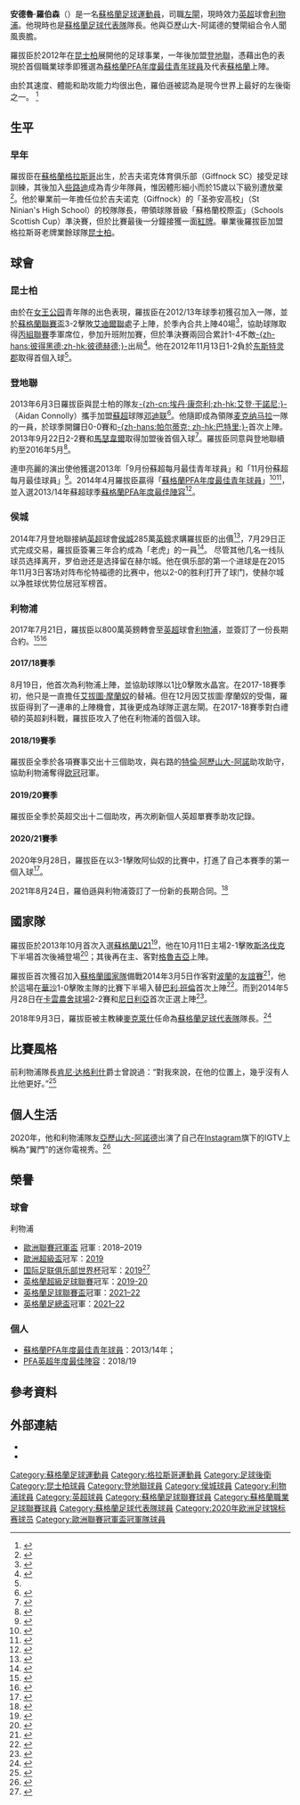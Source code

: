 {{noteTA|G1=Football|G2=FAcup|G3=EPL|G4=蘇超|G5=liverpoolfc
|T=zh-hans:安德鲁·罗伯逊;zh-hk:安祖·羅拔臣;zh-tw:安德魯·羅伯森;
|1=zh-hans:罗伯逊;zh-hk:羅拔臣;zh-tw:羅伯森;
|2=zh-hans:安德鲁;zh-hk:安祖;zh-tw:安德魯;
|3=zh-hans:麦克纳马拉; zh-hk:麥拿馬拉;
|4=zh-hans:特伦特·亚历山大-阿诺德;zh-hk:特倫·阿歷山大-阿諾;zh-tw:特倫·亞歷山大-阿諾德;
|5=zh-hans:女王公园; zh-hk:昆士柏;
|6=zh-hans:麦克莱什; zh-hk:麥利殊; zh-tw:麥克萊什;
}}

{{Infobox football biography
| name                = 安德鲁·罗伯逊<br />Andrew Robertson
| image               = LFC_Parade_2019_01_Andy_Robertson.jpg
| image_size          = 200
| caption             = 2019年的安德鲁
| fullname            = Andrew Robertson 
| birth_date          = {{birth date and age|df=yes|1994|3|11}}
| birth_place         = {{SCO}}[[格拉斯哥|格拉斯哥]]
| height              = {{height|ft=5|in=10}}
| position            = [[後衛_(足球)|左閘]]
| currentclub         = [[利物浦足球俱乐部|利物浦]]
| clubnumber          = 26
| youthyears1         =           | youthclubs1 = [[凯尔特人足球俱乐部|凯尔特人]]
| youthyears2         =           | youthclubs2 = [[女王公园足球俱乐部|女王公园]]
| years1              = 2012–2013 | clubs1      = [[女王公园足球俱乐部|女王公园]]   | caps1 = 34 | goals1 = 2
| years2              = 2013–2014 | clubs2      = [[邓迪联足球俱乐部|邓迪联]] | caps2 = 36 | goals2 = 3
| years3              = 2014–2017 | clubs3      = [[赫尔城足球俱乐部|赫尔城]]       | caps3 = 99 | goals3 = 3
| years4              = 2017–     | clubs4      = [[利物浦足球俱乐部|利物浦]]       | caps4 = 161 | goals4 = 7
| nationalyears1      = 2013–2015     | nationalcaps1 = 4 | nationalgoals1 = 0
| nationalteam1       = [[蘇格蘭21歲以下足球代表隊|蘇格蘭U21]]
| nationalyears2      = 2014–     | nationalcaps2  = 56 | nationalgoals2 = 3
| nationalteam2       = [[蘇格蘭足球代表隊|蘇格蘭]]
| club-update         = 2022年5月22日
| nationalteam-update = 2022年3月29日 '''
}}

'''安德魯·羅伯森'''（{{bd|1994年|3月11日|catIdx=Robertson, Andrew}}）是一名[[蘇格蘭|蘇格蘭]][[足球|足球]][[運動員|運動員]]，司職[[後衛_(足球)#邊後衛|左閘]]，現時效力[[英超|英超]]球會[[利物浦足球俱乐部|利物浦]]。他現時也是[[蘇格蘭足球代表隊|蘇格蘭足球代表隊]]隊長。他與亞歷山大-阿諾德的雙閘組合令人聞風喪膽。 

羅拔臣於2012年在[[女王公园足球俱乐部|昆士柏]]展開他的足球事業，一年後加盟[[邓迪联足球俱乐部|登地聯]]，憑藉出色的表現於首個職業球季即獲選為[[蘇格蘭PFA年度最佳青年球員|蘇格蘭PFA年度最佳青年球員]]及代表[[蘇格蘭足球代表隊|蘇格蘭]]上陣。

由於其速度、體能和助攻能力均很出色，羅伯遜被認為是現今世界上最好的左後衛之一。
<ref>{{cite web|title=The Style of play of Robertson|url=https://en.wikipedia.org/wiki/Andrew_Robertson#Style_of_play|access-date=2020-01-02|archive-date=2021-02-21|archive-url=https://web.archive.org/web/20210221064507/https://en.wikipedia.org/wiki/Andrew_Robertson#Style_of_play|dead-url=no}}</ref>

== 生平 ==
=== 早年 ===
羅拔臣在[[蘇格蘭|蘇格蘭]][[格拉斯哥|格拉斯哥]]出生，於吉夫诺克体育俱乐部（Giffnock SC）接受足球訓練，其後加入[[凯尔特人足球俱乐部|些路迪]]成為青少年隊員，惟因體形細小而於15歲以下級別遭放棄<ref>{{cite web |language=en |url=http://www.dailyrecord.co.uk/sport/football/football-news/dundee-united-starlet-andy-roberston-2900858 |title=Dundee United starlet Andy Roberson: Celtic made a small blunder the day they let me go |website=''Daily Record'' |date=2013-12-07 |accessdate=2014-07-25 |archive-date=2020-12-28 |archive-url=https://web.archive.org/web/20201228045455/https://www.dailyrecord.co.uk/sport/football/football-news/dundee-united-starlet-andy-roberston-2900858 |dead-url=no }}</ref>。他於畢業前一年擔任位於吉夫诺克（Giffnock）的「圣弥安高校」（St Ninian's High School）的校隊隊長，帶領球隊晉級「蘇格蘭校際盃」（Schools Scottish Cup）準決賽，但於比賽最後一分鐘接獲一面[[紅牌|紅牌]]。畢業後羅拔臣加盟格拉斯哥老牌業餘球隊[[女王公园足球俱乐部|昆士柏]]。

== 球會 ==
=== 昆士柏 ===
由於在[[女王公园足球俱乐部|女王公园]]青年隊的出色表現，羅拔臣在2012/13年球季初獲召加入一隊，並於[[蘇格蘭聯賽盃|蘇格蘭聯賽盃]]3-2擊敗[[艾迪爾聯足球會|艾迪爾聯]]處子上陣，於季內合共上陣40場<ref name="Andrew Robertson">{{cite web |language=en |url=http://www.dundeeunitedfc.co.uk/index.asp?tm=124&ID=415 |title=Andrew Robertson |accessdate=2013-08-05 |date=2013-08-05 |deadurl=yes |archiveurl=https://web.archive.org/web/20130806092715/http://www.dundeeunitedfc.co.uk/index.asp?tm=124 |archivedate=2013-08-06 }}</ref>，協助球隊取得[[苏格兰足球丙级联赛|丙組聯賽]]季軍席位，參加升班附加賽，但於準決賽兩回合累計1-4不敵[[彼德赫德足球會|-{zh-hans:彼得黑德;zh-hk:彼德赫德;}-]]出局<ref>{{citenews |language=en |url=http://www.bbc.com/sport/0/football/22476076 |title=Peterhead 3-1 Queen's Park (agg 4-1) |work=''[[BBC_Sport|BBC Sport]]'' |date=2013-511 |accessdate=2014-07-30 |archive-date=2015-09-24 |archive-url=https://web.archive.org/web/20150924192615/http://www.bbc.com/sport/0/football/22476076 |dead-url=no }}</ref>。他在2012年11月13日1-2負於[[East_Stirlingshire_F.C.|东斯特灵郡]]取得首個入球<ref name="Andrew Robertson"/>。

=== 登地聯 ===
2013年6月3日羅拔臣與昆士柏的隊友[[埃丹·康奈利|-{zh-cn:埃丹·康奈利;zh-hk:艾登·干諾尼;}-]]（Aidan Connolly）攜手加盟[[蘇格蘭足球超級聯賽|蘇超]]球隊[[邓迪联足球俱乐部|邓迪联]]<ref name="Dundee United sign Robertson and Connolly">{{cite news |language=en |url=http://www.bbc.co.uk/sport/0/football/22762888 |title=Dundee Utd sign Queen's Park's Robertson and Connolly |accessdate=2013-08-05 |date=2013-06-03 |publisher=''[[BBC_Sport|BBC Sport]]'' |archive-date=2015-08-20 |archive-url=https://web.archive.org/web/20150820162836/http://www.bbc.co.uk/sport/0/football/22762888 |dead-url=no }}</ref>。他隨即成為領隊[[杰基·麦克纳马拉|麦克纳马拉]]一隊的一員，於球季開鑼日0-0賽和[[帕尔蒂克足球俱乐部|-{zh-hans:帕尔蒂克; zh-hk:巴特里;}-]]首次上陣。2013年9月22日2-2賽和[[马瑟韦尔足球俱乐部|馬瑟韋爾]]取得加盟後首個入球<ref>{{cite news |language=en |title=Dundee United 2–2 Motherwell |url=http://www.bbc.co.uk/sport/0/football/24098544 |publisher=''[[BBC_Sport|BBC Sport]]'' |date=2013-09-22 |accessdate=2013-09-23 |archive-date=2014-03-10 |archive-url=https://web.archive.org/web/20140310201620/http://www.bbc.co.uk/sport/0/football/24098544 |dead-url=no }}</ref>。羅拔臣同意與登地聯續約至2016年5月<ref>{{citenews |language=en |url=http://www.dundeeunitedfc.co.uk/index.asp?tm=2&nid=4617&cd=2013# |title=UNITED SECURE ROBERTSON EXTENSION |work=''dundeeunitedfc.co.uk'' |date=2013-10-04 |accessdate=2014-07-30 |archive-date=2013-10-22 |archive-url=https://web.archive.org/web/20131022105843/http://www.dundeeunitedfc.co.uk/index.asp?tm=2&nid=4617&cd=2013 |dead-url=no }}</ref>。 

連申亮麗的演出使他獲選2013年「9月份蘇超每月最佳青年球員」和「11月份蘇超每月最佳球員」<ref>{{cite web |language=en |title=Dundee United's Andrew Robertson wins November award |url=http://www.bbc.co.uk/sport/0/football/25256804 |publisher=''[[BBC_Sport|BBC Sport]]'' |date=2013-11-06 |accessdate=2013-12-09 |archive-date=2013-12-12 |archive-url=https://web.archive.org/web/20131212055021/http://www.bbc.co.uk/sport/0/football/25256804 |dead-url=no }}</ref>。2014年4月羅拔臣贏得「[[蘇格蘭PFA年度最佳青年球員|蘇格蘭PFA年度最佳青年球員]]」<ref>{{cite web |language=en |title=Three Celtic players make player of year shortlist |url=http://www.bbc.co.uk/sport/0/football/27052382 |publisher=''[[BBC_Sport|BBC Sport]]'' |date=2014-04-17 |accessdate=2014-04-24 |archive-date=2014-04-20 |archive-url=https://web.archive.org/web/20140420092728/http://www.bbc.co.uk/sport/0/football/27052382 |dead-url=no }}</ref><ref>{{cite web |language=en |title=Andrew Robertson: Dundee United defender wins PFA prize |url=http://www.bbc.co.uk/sport/0/football/27183894 |publisher=''[[BBC_Sport|BBC Sport]]'' |date=2014-04-27 |accessdate=2014-05-01 |archive-date=2014-05-02 |archive-url=https://web.archive.org/web/20140502055654/http://www.bbc.co.uk/sport/0/football/27183894 |dead-url=no }}</ref>，並入選2013/14年蘇超球季[[蘇格蘭PFA年度最佳陣容|蘇格蘭PFA年度最佳陣容]]<ref>{{cite news |language=en |url=http://www.bbc.co.uk/sport/0/football/27080030 |title=Celtic and Dundee United trios in SPFL Premiership team of year |date=2014-04-18 |accessdate=2014-04-24 |work=''[[BBC_Sport|BBC Sport]]'' |archive-date=2014-04-21 |archive-url=https://web.archive.org/web/20140421055154/http://www.bbc.co.uk/sport/0/football/27080030 |dead-url=no }}</ref>。

=== 侯城 ===
2014年7月登地聯接納[[英超|英超]]球會[[赫尔城足球俱乐部|侯城]]285萬[[英鎊|英鎊]]求購羅拔臣的出價<ref>{{cite web |language=en |url=http://www.bbc.co.uk/sport/0/football/28442322 |title=Andrew Robertson: Dundee United agree fee with Hull City |work=''[[BBC_Sport|BBC Sport]]'' |date=2014-07-24 |accessdate=2014-07-24 |archive-date=2015-08-20 |archive-url=https://web.archive.org/web/20150820162942/http://www.bbc.co.uk/sport/0/football/28442322 |dead-url=no }}</ref>，7月29日正式完成交易，羅拔臣簽署三年合約成為「老虎」的一員<ref>{{cite news |language=en |url=http://sport.stv.tv/football/clubs/dundee-united/284200-andrew-robertson-completes-transfer-from-dundee-united-to-hull/ |title=Andrew Robertson completes transfer from Dundee United to Hull |work=''STV Sport'' |date=2014-07-29 |accessdate=2014-07-30 |archive-url=https://web.archive.org/web/20140730093640/http://sport.stv.tv/football/clubs/dundee-united/284200-andrew-robertson-completes-transfer-from-dundee-united-to-hull/ |archive-date=2014-07-30 |dead-url=yes }}</ref>。
尽管其他几名一线队球员选择离开，罗伯逊还是选择留在赫尔城。他在俱乐部的第一个进球是在2015年11月3日客场对阵布伦特福德的比赛中，他以2-0的胜利打开了球门，使赫尔城以净胜球优势位居冠军榜首。

=== 利物浦 ===
2017年7月21日，羅拔臣以800萬英鎊轉會至[[英超|英超]]球會[[利物浦足球會|利物浦]]，並簽訂了一份長期合約。<ref>{{cite news |title=Andrew Robertson: Liverpool sign defender from Hull City for £10m |url=https://www.bbc.com/sport/football/40666486 |website=BBC Sport |date=2017-07-21 |accessdate=2021-12-10 |archive-date=2021-12-10 |archive-url=https://web.archive.org/web/20211210091544/https://www.bbc.com/sport/football/40666486 |dead-url=no }}</ref><ref>{{cite web |url=http://www.liverpoolfc.com/news/first-team/269167-liverpool-fc-complete-andy-robertson-signing |title=Liverpool FC complete Andy Robertson signing |date=2017-07-21 |publisher=Liverpool F.C. |access-date=2021-12-10 |archive-date=2021-12-10 |archive-url=https://web.archive.org/web/20211210083525/https://www.liverpoolfc.com/news/first-team/269167-liverpool-fc-complete-andy-robertson-signing |dead-url=no }}</ref>

==== 2017/18賽季 ====
8月19日，他首次為利物浦上陣，並協助球隊以1比0擊敗水晶宮。在2017-18賽季初，他只是一直擔任[[阿爾韋托·莫雷諾|艾拔圖·摩蘭奴]]的替補。但在12月因艾拔圖·摩蘭奴的受傷，羅拔臣得到了一連串的上陣機會，其後更成為球隊正選左閘。在2017-18賽季對白禮頓的英超刹科戰，羅拔臣攻入了他在利物浦的首個入球。

==== 2018/19賽季 ====
羅拔臣全季於各項賽事交出十三個助攻，與右路的[[特倫·阿歷山大-艾諾特|特倫·阿歷山大-阿諾]]助攻助守，協助利物浦奪得[[欧冠|欧冠]]冠軍。

==== 2019/20賽季 ====
羅拔臣全季於英超交出十二個助攻，再次刷新個人英超單賽季助攻記錄。

==== 2020/21賽季 ====
2020年9月28日，羅拔臣在以3-1擊敗阿仙奴的比賽中，打進了自己本賽季的第一個入球<ref>{{cite news|title=Liverpool 3-1 Arsenal: Champions fight back to maintain perfect start|url=https://www.bbc.co.uk/sport/football/54230354|accessdate=28 September 2020|agency=BBC|archive-date=2020-09-27|archive-url=https://web.archive.org/web/20200927160147/https://www.bbc.co.uk/sport/football/54230354|dead-url=no}}</ref>。

2021年8月24日，羅伯遜與利物浦簽訂了一份新的長期合同。<ref>{{cite web |title=Andy Robertson signs new long-term contract with Liverpool FC |url=https://www.liverpoolfc.com/news/first-team/441568-andy-robertson-signs-new-long-term-contract-with-liverpool-fc |publisher=Liverpool FC |date=2021-08-24 |access-date=2021-12-10 |archive-date=2021-12-10 |archive-url=https://web.archive.org/web/20211210070925/https://www.liverpoolfc.com/news/first-team/441568-andy-robertson-signs-new-long-term-contract-with-liverpool-fc |dead-url=no }}</ref>

== 國家隊 ==
羅拔臣於2013年10月首次入選[[蘇格蘭21歲以下足球代表隊|蘇格蘭U21]]<ref>{{citenews |language=en |url=http://www.bbc.com/sport/0/football/24352061 |title=Billy Stark names Scotland Under-21 squad for Euro 2015 ties |work=''[[BBC_Sport|BBC Sport]]'' |date=2013-10-01 |accessdate=2014-07-30 |archive-date=2015-09-24 |archive-url=https://web.archive.org/web/20150924194007/http://www.bbc.com/sport/0/football/24352061 |dead-url=no }}</ref>，他在10月11日主場2-1擊敗[[斯洛伐克21歲以下國家足球隊|斯洛伐克]]下半場首次後補登場<ref>{{citeweb |language=en |url=http://int.soccerway.com/matches/2013/10/10/europe/uefa-u21-championship/scotland-under-21/slovakia-under-21/1445707/ |title=SCOTLAND U21 VS. SLOVAKIA U21  2 - 1 |work=''soccerway.com'' |accessdate=2014-07-30 |archive-date=2016-03-07 |archive-url=https://web.archive.org/web/20160307055206/http://int.soccerway.com/matches/2013/10/10/europe/uefa-u21-championship/scotland-under-21/slovakia-under-21/1445707/ |dead-url=no }}</ref>；其後再在主、客對[[格魯吉亞21歲以下國家足球隊|格魯吉亞]]上陣。

羅拔臣首次獲召加入[[蘇格蘭足球代表隊|蘇格蘭國家隊]]備戰2014年3月5日作客對[[波蘭國家足球隊|波蘭]]的[[友誼賽|友誼賽]]<ref>{{citenews |language=en |url=http://www.bbc.com/sport/0/football/26405590 |title=Scotland: Grant Hanley withdraws for Poland friendly |work=''[[BBC_Sport|BBC Sport]]'' |date=2013-03-03 |accessdate=2014-07-30 |archive-date=2015-09-24 |archive-url=https://web.archive.org/web/20150924202507/http://www.bbc.com/sport/0/football/26405590 |dead-url=no }}</ref>，他於這場在[[華沙|華沙]]1-0擊敗主隊的比賽下半場入替[[巴利·班倫|巴利·班倫]]首次上陣<ref>{{citenews |language=en |url=http://www.bbc.com/sport/0/football/26348964 |title=Poland 0-1 Scotland |work=''[[BBC_Sport|BBC Sport]]'' |date=2013-03-05 |accessdate=2014-07-30 |archive-date=2015-10-26 |archive-url=https://web.archive.org/web/20151026095803/http://www.bbc.com/sport/0/football/26348964 |dead-url=no }}</ref>。而到2014年5月28日在[[卡雲農舍球場|卡雲農舍球場]]2-2賽和[[尼日利亞國家足球隊|尼日利亞]]首次正選上陣<ref>{{cite web |language=en |url=http://www.bbc.co.uk/sport/0/football/27383284 |title=Nigeria 2–2 Scotland |work=''[[BBC_Sport|BBC Sport]]'' |date=2014-05-28 |accessdate=2014-07-24 |archive-date=2015-03-03 |archive-url=https://web.archive.org/web/20150303114149/http://www.bbc.co.uk/sport/0/football/27383284 |dead-url=no }}</ref>。

2018年9月3日，羅拔臣被主教練[[亚历克斯·麥克萊什|麥克萊什]]任命為[[蘇格蘭足球代表隊|蘇格蘭足球代表隊]]隊長。<ref>{{cite web |url=https://www.liverpoolfc.com/news/first-team/314927-andy-robertson-scotland-captain |title=Andy Robertson appointed new Scotland captain |publisher=Liverpool F.C. |last=Shaw |first=Chris |date=2018-09-03 |access-date=2018-09-03 |archive-url=https://web.archive.org/web/20191227170432/https://www.liverpoolfc.com/news/first-team/314927-andy-robertson-scotland-captain |archive-date=2019-12-27}}</ref>

==比賽風格==
前利物浦隊長[[肯尼·达格利什|肯尼·达格利什]]爵士曾說過：“對我來說，在他的位置上，幾乎沒有人比他更好。”<ref>{{cite web |last1=Dawnay |first1=Oliver |title=Sir Kenny Dalglish heaps praise on Andrew Robertson and says few are better than the Scot in his position |url=https://talksport.com/football/479837/sir-kenny-dalglish-praises-role-model-andrew-robertson/ |date=2019-01-22 |website=TalkSport |publisher=Wireless Group |access-date=2022-03-31 |archive-date=2022-03-31 |archive-url=https://web.archive.org/web/20220331210833/https://talksport.com/football/479837/sir-kenny-dalglish-praises-role-model-andrew-robertson/ }}</ref>

==個人生活==
2020年，他和利物浦隊友[[特倫·亞歷山大-阿諾德|亞歷山大-阿諾德]]出演了自己在[[Instagram|Instagram]]旗下的IGTV上稱為“翼門”的迷你電視秀。<ref>{{cite news |url=https://www.thisisanfield.com/2020/11/trent-robbo-take-mini-trophy-parade-in-first-episode-of-their-new-tv-show/ |title=Trent & Robbo take 'mini trophy parade' in first episode of their new TV show |newspaper=This is Anfield |date=2020-11-05 |access-date=2020-11-05 |archive-date=2021-01-08 |archive-url=https://web.archive.org/web/20210108042850/https://www.thisisanfield.com/2020/11/trent-robbo-take-mini-trophy-parade-in-first-episode-of-their-new-tv-show/ |dead-url=no }}</ref>

== 榮譽 ==
=== 球會 ===
;{{flagicon|ENG}} 利物浦
* [[歐洲聯賽冠軍盃|歐洲聯賽冠軍盃]] 冠軍 : 2018–2019
* [[歐洲超級盃|歐洲超級盃]]冠军：[[2019年歐洲超級盃|2019]]
* [[国际足联俱乐部世界杯|国际足联俱乐部世界杯]]冠军：[[2019年国际足联俱乐部世界杯|2019]]<ref>{{cite news |url=https://www.fifa.com/clubworldcup/news/firmino-writes-liverpool-into-club-world-cup-history |title=Firmino writes Liverpool into Club World Cup history |publisher=FIFA |date=21 December 2019 |accessdate=21 December 2019 |language=en |archive-date=2020-06-08 |archive-url=https://web.archive.org/web/20200608042146/https://www.fifa.com/clubworldcup/news/firmino-writes-liverpool-into-club-world-cup-history |dead-url=no }}</ref>
* [[英格蘭超級足球聯賽|英格蘭超級足球聯賽]]冠军：[[2019年至2020年英格蘭足球超級聯賽|2019-20]]
* [[英格蘭足球聯賽盃|英格蘭足球聯賽盃]]冠軍：[[2021至2022年英格蘭聯賽盃|2021–22]]
* [[英格蘭足總盃|英格蘭足總盃]]冠軍：[[2021至2022年英格蘭足總盃|2021–22]]

=== 個人 ===

*[[蘇格蘭PFA年度最佳青年球員|蘇格蘭PFA年度最佳青年球員]]：2013/14年；
*[[英格蘭職業足球運動員協會|PFA英超年度最佳陣容]]：2018/19

== 參考資料 ==
{{reflist|30em}}

== 外部連結 ==
*{{Soccerway}}
*{{soccerbase|id=65797|name=安祖·羅拔臣}} 

{{利物浦球員名單}}
{{蘇格蘭PFA年度最佳青年球員}}
{{2018-2019年英超PFA年度最佳陣容}}
{{2019-2020年英超PFA年度最佳陣容}}
{{2020年欧洲足球锦标赛苏格兰参赛名单}}

{{DEFAULTSORT:Robertson, Andrew}}
[[Category:蘇格蘭足球運動員|Category:蘇格蘭足球運動員]]
[[Category:格拉斯哥運動員|Category:格拉斯哥運動員]]
[[Category:足球後衛|Category:足球後衛]]
[[Category:昆士柏球員|Category:昆士柏球員]]
[[Category:登地聯球員|Category:登地聯球員]]
[[Category:侯城球員|Category:侯城球員]]
[[Category:利物浦球員|Category:利物浦球員]]
[[Category:英超球員|Category:英超球員]]
[[Category:蘇格蘭足球聯賽球員|Category:蘇格蘭足球聯賽球員]]
[[Category:蘇格蘭職業足球聯賽球員|Category:蘇格蘭職業足球聯賽球員]]
[[Category:蘇格蘭足球代表隊球員|Category:蘇格蘭足球代表隊球員]]
[[Category:2020年欧洲足球锦标赛球员|Category:2020年欧洲足球锦标赛球员]]
[[Category:歐洲聯賽冠軍盃冠軍隊球員|Category:歐洲聯賽冠軍盃冠軍隊球員]]